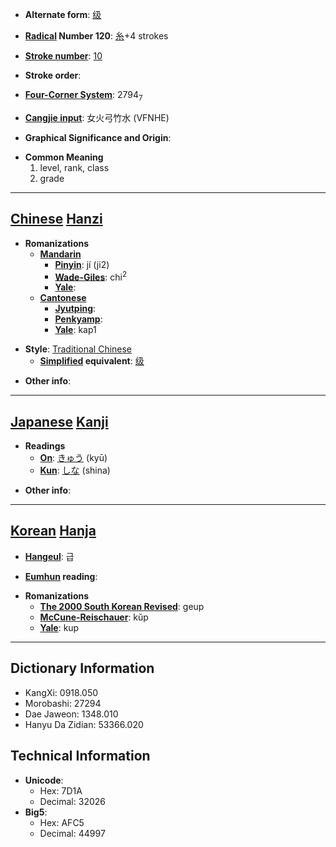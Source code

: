 * '''Alternate form''': [[级]]

* '''[[Wiktionary:Chinese radical index| Radical]] Number 120''': [[Wiktionary:Chinese radical index 糸|糸]]+4 strokes

* '''[[Wiktionary:Chinese total strokes index|Stroke number]]''': [[Wiktionary:Chinese total strokes index 10|10]]

* '''Stroke order''': 

* '''[[Wiktionary:Chinese four corner index|Four-Corner System]]''': 2794<sub>7</sub>

* '''[[Wiktionary:Chinese Cangjie index|Cangjie input]]''': 女火弓竹水 (VFNHE)

* '''Graphical Significance and Origin''': 

* '''Common Meaning'''
*#level, rank, class
*# grade


----

== [[Chinese]] [[Hanzi]] ==

* '''Romanizations'''
** '''[[Mandarin]]'''
*** '''[[Pinyin]]''': jí (ji2)
*** '''[[Wade-Giles]]''': chi<sup>2</sup>
*** '''[[Yale]]''': 
** '''[[Cantonese]]'''
*** '''[[Jyutping]]''':
*** '''[[Penkyamp]]''': 
*** '''[[Yale]]''': kap1

* '''Style''': [[Traditional Chinese]] 
** '''[[Simplified Chinese|Simplified]] equivalent''': [[级]]

* '''Other info''': 

----

== [[Japanese]] [[Kanji]] ==

* '''Readings'''
** '''[[On]]''': [[きゅう]] (kyū)
** '''[[Kun]]''': [[しな]] (shina)

* '''Other info''':  

----

== [[Korean]] [[Hanja]] ==

* '''[[Hangeul]]''': 급

* '''[[Eumhun]] reading''': 

* '''Romanizations'''
** '''[[The 2000 South Korean Revised Romanization|The 2000 South Korean Revised]]''': geup
** '''[[McCune-Reischauer]]''': kŭp
** '''[[Yale]]''': kup

----

== Dictionary Information ==

* KangXi: 0918.050
* Morobashi: 27294
* Dae Jaweon: 1348.010
* Hanyu Da Zidian: 53366.020

== Technical Information ==

* '''Unicode''':
** Hex: 7D1A
** Decimal: 32026
* '''Big5''':
** Hex: AFC5
** Decimal: 44997